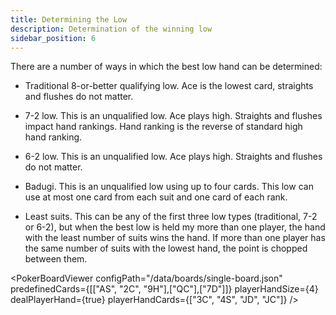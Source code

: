 ```yaml
---
title: Determining the Low
description: Determination of the winning low
sidebar_position: 6
---
```



There are a number of ways in which the best low hand can be determined:

- Traditional 8-or-better qualifying low. Ace is the lowest card,
  straights and flushes do not matter.

- 7-2 low. This is an unqualified low. Ace plays high. Straights and
  flushes impact hand rankings. Hand ranking is the reverse of standard
  high hand ranking.

- 6-2 low. This is an unqualified low. Ace plays high. Straights and
  flushes do not matter.

- Badugi. This is an unqualified low using up to four cards. This low
  can use at most one card from each suit and one card of each rank.

- Least suits. This can be any of the first three low types
  (traditional, 7-2 or 6-2), but when the best low is held my more than
  one player, the hand with the least number of suits wins the hand. If
  more than one player has the same number of suits with the lowest
  hand, the point is chopped between them.

<PokerBoardViewer 
  configPath="/data/boards/single-board.json" 
  predefinedCards={[["AS", "2C", "9H"],["QC"],["7D"]]} 
  playerHandSize={4} 
  dealPlayerHand={true}
  playerHandCards={["3C", "4S", "JD", "JC"]}
/>